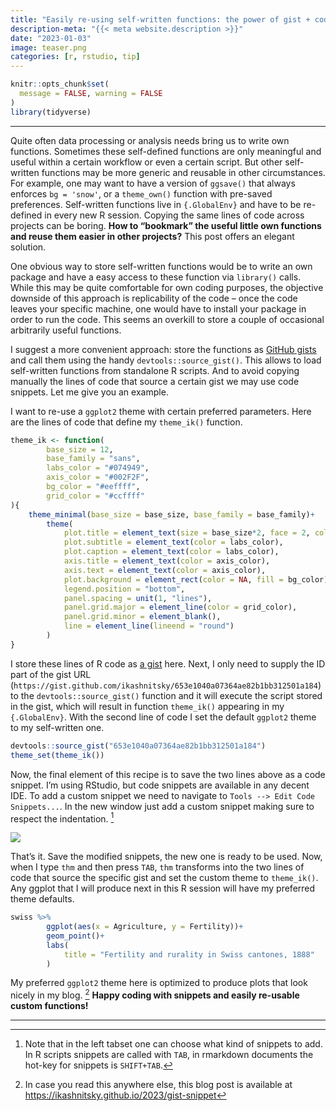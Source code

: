 ```yaml
---
title: "Easily re-using self-written functions: the power of gist + code snippet duo"
description-meta: "{{< meta website.description >}}"
date: "2023-01-03"
image: teaser.png
categories: [r, rstudio, tip]
---
```


```r
knitr::opts_chunk$set(
  message = FALSE, warning = FALSE
)
library(tidyverse)
```

***

Quite often data processing or analysis needs bring us to write own functions. Sometimes these self-defined functions are only meaningful and useful within a certain workflow or even a certain script. But other self-written functions may be more generic and reusable in other circumstances. For example, one may want to have a version of `ggsave()` that always enforces `bg = 'snow'`, or a `theme_own()` function with pre-saved preferences. Self-written functions live in `{.GlobalEnv}` and have to be re-defined in every new R session. Copying the same lines of code across projects can be boring. **How to "bookmark" the useful little own functions and reuse them easier in other projects?** This post offers an elegant solution.

One obvious way to store self-written functions would be to write an own package and have a easy access to these function via `library()` calls. While this may be quite comfortable for own coding purposes, the objective downside of this approach is replicability of the code -- once the code leaves your specific machine, one would have to install your package in order to run the code. This seems an overkill to store a couple of occasional arbitrarily useful functions. 

I suggest a more convenient approach: store the functions as [GitHub gists][gists] and call them using the handy `devtools::source_gist()`. This allows to load self-written functions from standalone R scripts. And to avoid copying manually the lines of code that source a certain gist we may use code snippets. Let me give you an example.

I want to re-use a `ggplot2` theme with certain preferred parameters. Here are the lines of code that define my `theme_ik()` function.

```r
theme_ik <- function(
        base_size = 12,
        base_family = "sans",
        labs_color = "#074949",
        axis_color = "#002F2F",
        bg_color = "#eeffff",
        grid_color = "#ccffff"
){
    theme_minimal(base_size = base_size, base_family = base_family)+
        theme(
            plot.title = element_text(size = base_size*2, face = 2, color = labs_color),
            plot.subtitle = element_text(color = labs_color),
            plot.caption = element_text(color = labs_color),
            axis.title = element_text(color = axis_color),
            axis.text = element_text(color = axis_color),
            plot.background = element_rect(color = NA, fill = bg_color),
            legend.position = "bottom",
            panel.spacing = unit(1, "lines"),
            panel.grid.major = element_line(color = grid_color),
            panel.grid.minor = element_blank(),
            line = element_line(lineend = "round")
        )
}
```

I store these lines of R code as [a gist][gist] here. Next, I only need to supply the ID part of the gist URL (`https://gist.github.com/ikashnitsky/653e1040a07364ae82b1bb312501a184`) to the `devtools::source_gist()` function and it will execute the script stored in the gist, which will result in function `theme_ik()` appearing in my `{.GlobalEnv}`. With the second line of code I set the default `ggplot2` theme to my self-written one. 

```r
devtools::source_gist("653e1040a07364ae82b1bb312501a184")
theme_set(theme_ik())
```

Now, the final element of this recipe is to save the two lines above as a code snippet. I'm using RStudio, but code snippets are available in any decent IDE. To add a custom snippet we need to navigate to `Tools --> Edit Code Snippets...`. In the new window just add a custom snippet making sure to respect the indentation. [^1]  

[![](snippet.png)](https://ikashnitsky.github.io/2023/gist-snippet/snippet.png)  

That's it. Save the modified snippets, the new one is ready to be used. Now, when I type `thm` and then press `TAB`, `thm` transforms into the two lines of code that source the specific gist and set the custom theme to `theme_ik()`. Any ggplot that I will produce next in this R session will have my preferred theme defaults.

```r
swiss %>% 
        ggplot(aes(x = Agriculture, y = Fertility))+
        geom_point()+
        labs(
            title = "Fertility and rurality in Swiss cantones, 1888"
        )
```


My preferred `ggplot2` theme here is optimized to produce plots that look nicely in my blog. [^2] 
**Happy coding with snippets and easily re-usable custom functions!** 


***

[^1]: Note that in the left tabset one can choose what kind of snippets to add. In R scripts snippets are called with `TAB`, in rmarkdown documents the hot-key for snippets is `SHIFT+TAB`. 
[^2]: In case you read this anywhere else, this blog post is available at [https://ikashnitsky.github.io/2023/gist-snippet][post]

[gists]: https://gist.github.com
[gist]: https://gist.github.com/ikashnitsky/653e1040a07364ae82b1bb312501a184
[post]: https://ikashnitsky.github.io/2023/gist-snippet
